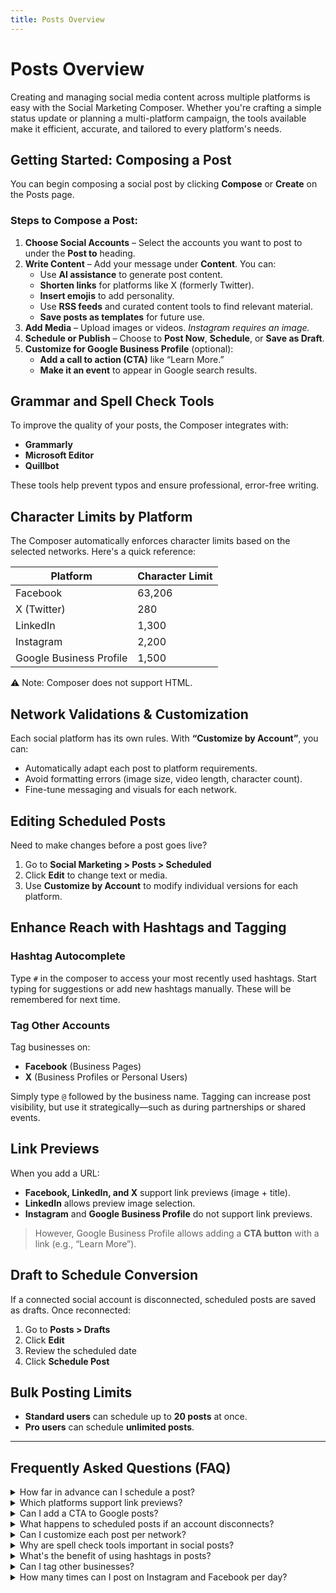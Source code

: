 ```yaml
---
title: Posts Overview
---
```


# Posts Overview

Creating and managing social media content across multiple platforms is easy with the Social Marketing Composer. Whether you're crafting a simple status update or planning a multi-platform campaign, the tools available make it efficient, accurate, and tailored to every platform's needs.

## Getting Started: Composing a Post

You can begin composing a social post by clicking **Compose** or **Create** on the Posts page.

### Steps to Compose a Post:

1. **Choose Social Accounts** – Select the accounts you want to post to under the **Post to** heading.
2. **Write Content** – Add your message under **Content**. You can:
   - Use **AI assistance** to generate post content.
   - **Shorten links** for platforms like X (formerly Twitter).
   - **Insert emojis** to add personality.
   - Use **RSS feeds** and curated content tools to find relevant material.
   - **Save posts as templates** for future use.
3. **Add Media** – Upload images or videos. _Instagram requires an image._
4. **Schedule or Publish** – Choose to **Post Now**, **Schedule**, or **Save as Draft**.
5. **Customize for Google Business Profile** (optional):
   - **Add a call to action (CTA)** like “Learn More.”
   - **Make it an event** to appear in Google search results.

## Grammar and Spell Check Tools

To improve the quality of your posts, the Composer integrates with:

- **Grammarly**
- **Microsoft Editor**
- **Quillbot**

These tools help prevent typos and ensure professional, error-free writing.

## Character Limits by Platform

The Composer automatically enforces character limits based on the selected networks. Here's a quick reference:

| Platform                | Character Limit |
|-------------------------|-----------------|
| Facebook                | 63,206          |
| X (Twitter)             | 280             |
| LinkedIn                | 1,300           |
| Instagram               | 2,200           |
| Google Business Profile | 1,500           |

⚠️ Note: Composer does not support HTML.

## Network Validations & Customization

Each social platform has its own rules. With **“Customize by Account”**, you can:

- Automatically adapt each post to platform requirements.
- Avoid formatting errors (image size, video length, character count).
- Fine-tune messaging and visuals for each network.

## Editing Scheduled Posts

Need to make changes before a post goes live?

1. Go to **Social Marketing > Posts > Scheduled**
2. Click **Edit** to change text or media.
3. Use **Customize by Account** to modify individual versions for each platform.

## Enhance Reach with Hashtags and Tagging

### Hashtag Autocomplete

Type `#` in the composer to access your most recently used hashtags. Start typing for suggestions or add new hashtags manually. These will be remembered for next time.

### Tag Other Accounts

Tag businesses on:

- **Facebook** (Business Pages)
- **X** (Business Profiles or Personal Users)

Simply type `@` followed by the business name. Tagging can increase post visibility, but use it strategically—such as during partnerships or shared events.

## Link Previews

When you add a URL:

- **Facebook, LinkedIn, and X** support link previews (image + title).
- **LinkedIn** allows preview image selection.
- **Instagram** and **Google Business Profile** do not support link previews.

> However, Google Business Profile allows adding a **CTA button** with a link (e.g., “Learn More”).

## Draft to Schedule Conversion

If a connected social account is disconnected, scheduled posts are saved as drafts. Once reconnected:

1. Go to **Posts > Drafts**
2. Click **Edit**
3. Review the scheduled date
4. Click **Schedule Post**

## Bulk Posting Limits

- **Standard users** can schedule up to **20 posts** at once.
- **Pro users** can schedule **unlimited posts**.

---

## Frequently Asked Questions (FAQ)

<details>
<summary>How far in advance can I schedule a post?</summary>

You can schedule posts as far ahead as **December 31, 9999**.
</details>

<details>
<summary>Which platforms support link previews?</summary>

**Facebook**, **LinkedIn**, and **X (Twitter)**.  
**Instagram** and **Google Business Profile** do not, but Google allows clickable CTAs.
</details>

<details>
<summary>Can I add a CTA to Google posts?</summary>

Yes!
1. Create a new post in Social Marketing
2. Select Google Business Profile as your network
3. In the post composer, look for the **Advanced options* section and select **Add a call to action**

![Add a call to action in Google Business Profile](./img/gbp-cta.png)

4. Choose from available CTA options:
- **Learn More:** For linking to more information 
- **Book:** For appointment booking links
- **Order:** For links to order products and services
- **Buy:** For ecommerce links 
- **Sign Up:** For users to sign up for mailing lists, newsletters, etc. 
- **Call Now:** For phone numbers 

![Call to action options for Google Business Profile](./img/cta-options.png)

**Note:** Google Business Profile posts **must** include a CTA, or the post will fail to go live.
</details>

<details>
<summary>What happens to scheduled posts if an account disconnects?</summary>

They are saved as **drafts**. Reconnect the account, then go to **Posts > Drafts** to edit and reschedule.
</details>

<details>
<summary>Can I customize each post per network?</summary>

Yes. Use **Customize by Account** to adjust copy and media to fit each platform's format and style.

![Customize by account button in Social Marketing](./img/customize-by-account.png)
</details>

<details>
<summary>Why are spell check tools important in social posts?</summary>

Well-written posts reflect a **professional image**. Spelling and grammar mistakes can harm a business's credibility.
</details>

<details>
<summary>What's the benefit of using hashtags in posts?</summary>

Hashtags can boost post performance by **up to 12%**, increasing visibility and engagement.
</details>

<details>
<summary>Can I tag other businesses?</summary>

Yes—on **Facebook** and **X**. Use `@` in the post copy to tag other accounts.
</details>

<details>
<summary>How many times can I post on Instagram and Facebook per day?</summary>

As per Facebook's API, Instagram and Facebook Accounts are limited to 25 API-published posts within 24 hours. Instagram may flag you as a spam account, and posting over the limit of 25 can trigger Instagram's API into thinking that your account has been hacked. It can result also result in a decreased reach and eventually being banned from the platform.
</details>
